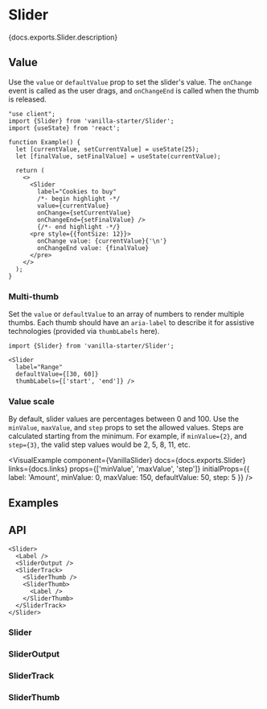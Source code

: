 


# Slider

<PageDescription>{docs.exports.Slider.description}</PageDescription>

<ExampleSwitcher>
  <VisualExample
    component={VanillaSlider}
    docs={docs.exports.Slider}
    links={docs.links}
    props={['orientation', 'isDisabled', 'formatOptions']}
    initialProps={{label: 'Opacity'}}
    type="vanilla"
    files={["starters/docs/src/Slider.tsx", "starters/docs/src/Slider.css"]} />
  <VisualExample
    component={TailwindSlider}
    docs={tailwindDocs.exports.Slider}
    links={tailwindDocs.links}
    props={['orientation', 'isDisabled', 'formatOptions']}
    initialProps={{label: 'Opacity'}}
    type="tailwind"
    files={["starters/tailwind/src/Slider.tsx"]} />
</ExampleSwitcher>

## Value

Use the `value` or `defaultValue` prop to set the slider's value. The `onChange` event is called as the user drags, and `onChangeEnd` is called when the thumb is released.

```tsx render
"use client";
import {Slider} from 'vanilla-starter/Slider';
import {useState} from 'react';

function Example() {
  let [currentValue, setCurrentValue] = useState(25);
  let [finalValue, setFinalValue] = useState(currentValue);

  return (
    <>
      <Slider
        label="Cookies to buy"
        /*- begin highlight -*/
        value={currentValue}
        onChange={setCurrentValue}
        onChangeEnd={setFinalValue} />
        {/*- end highlight -*/}
      <pre style={{fontSize: 12}}>
        onChange value: {currentValue}{'\n'}
        onChangeEnd value: {finalValue}
      </pre>
    </>
  );
}
```

### Multi-thumb

Set the `value` or `defaultValue` to an array of numbers to render multiple thumbs. Each thumb should have an `aria-label` to describe it for assistive technologies (provided via `thumbLabels` here).

```tsx render
import {Slider} from 'vanilla-starter/Slider';

<Slider
  label="Range"
  defaultValue={[30, 60]}
  thumbLabels={['start', 'end']} />
```

### Value scale

By default, slider values are percentages between 0 and 100. Use the `minValue`, `maxValue`, and `step` props to set the allowed values. Steps are calculated starting from the minimum. For example, if `minValue={2}`, and `step={3}`, the valid step values would be 2, 5, 8, 11, etc.

<VisualExample
  component={VanillaSlider}
  docs={docs.exports.Slider}
  links={docs.links}
  props={['minValue', 'maxValue', 'step']}
  initialProps={{
    label: 'Amount',
    minValue: 0,
    maxValue: 150,
    defaultValue: 50,
    step: 5
  }} />

## Examples

<ExampleList tag="slider" pages={props.pages} />

## API

<Anatomy />

```tsx links={{Slider: '#slider', SliderOutput: '#slideroutput', SliderTrack: '#slidertrack', SliderThumb: '#sliderthumb'}}
<Slider>
  <Label />
  <SliderOutput />
  <SliderTrack>
    <SliderThumb />
    <SliderThumb>
      <Label />
    </SliderThumb>
  </SliderTrack>
</Slider>
```

### Slider

<PropTable component={docs.exports.Slider} links={docs.links} showDescription />

### SliderOutput

<PropTable component={docs.exports.SliderOutput} links={docs.links} showDescription />

### SliderTrack

<PropTable component={docs.exports.SliderTrack} links={docs.links} showDescription />

### SliderThumb

<PropTable component={docs.exports.SliderThumb} links={docs.links} showDescription />
